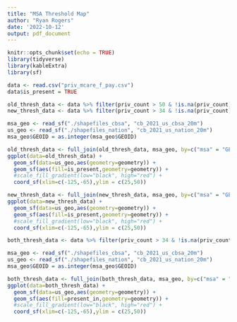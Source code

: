 ```yaml
---
title: "MSA Threshold Map"
author: "Ryan Rogers"
date: '2022-10-12'
output: pdf_document
---
```


```r
knitr::opts_chunk$set(echo = TRUE)
library(tidyverse)
library(kableExtra)
library(sf)
```

```r
data <- read.csv("priv_mcare_f_pay.csv")
data$is_present = TRUE

old_thresh_data <- data %>% filter(priv_count > 50 & !is.na(priv_count))
new_thresh_data <- data %>% filter(priv_count > 34 & !is.na(priv_count))

msa_geo <- read_sf("./shapefiles_cbsa", "cb_2021_us_cbsa_20m")
us_geo <- read_sf("./shapefiles_nation", "cb_2021_us_nation_20m")
msa_geo$GEOID = as.integer(msa_geo$GEOID)

old_thresh_data <- full_join(old_thresh_data, msa_geo, by=c("msa" = "GEOID"))
ggplot(data=old_thresh_data) +
  geom_sf(data=us_geo,aes(geometry=geometry)) +
  geom_sf(aes(fill=is_present,geometry=geometry)) +
  #scale_fill_gradient(low="black", high="red") +
  coord_sf(xlim=c(-125,-65),ylim = c(25,50))

new_thresh_data <- full_join(new_thresh_data, msa_geo, by=c("msa" = "GEOID"))
ggplot(data=new_thresh_data) +
  geom_sf(data=us_geo,aes(geometry=geometry)) +
  geom_sf(aes(fill=is_present,geometry=geometry)) +
  #scale_fill_gradient(low="black", high="red") +
  coord_sf(xlim=c(-125,-65),ylim = c(25,50))
```

```r
both_thresh_data <- data %>% filter(priv_count > 34 & !is.na(priv_count)) %>% mutate(present_in = if_else(priv_count > 50, "Original Threshold", "Added by New Threshold", missing = "Not included with either threshold"))

msa_geo <- read_sf("./shapefiles_cbsa", "cb_2021_us_cbsa_20m")
us_geo <- read_sf("./shapefiles_nation", "cb_2021_us_nation_20m")
msa_geo$GEOID = as.integer(msa_geo$GEOID)

both_thresh_data <- full_join(both_thresh_data, msa_geo, by=c("msa" = "GEOID"))
ggplot(data=both_thresh_data) +
  geom_sf(data=us_geo,aes(geometry=geometry)) +
  geom_sf(aes(fill=present_in,geometry=geometry)) +
  #scale_fill_gradient(low="black", high="red") +
  coord_sf(xlim=c(-125,-65),ylim = c(25,50))
```

